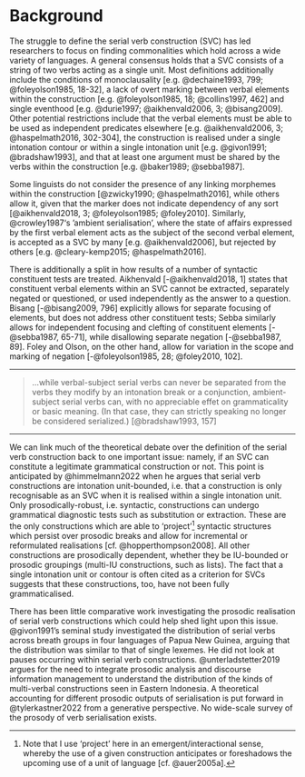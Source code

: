 # Background


The struggle to define the serial verb construction (SVC) has led researchers to focus on finding commonalities which hold across a wide variety of languages.
A general consensus holds that a SVC consists of a string of two verbs acting as a single unit.
Most definitions additionally include the conditions of monoclausality [e.g. @dechaine1993, 799; @foleyolson1985, 18-32], a lack of overt marking between verbal elements within the construction [e.g. @foleyolson1985, 18; @collins1997, 462] and single eventhood [e.g. @durie1997; @aikhenvald2006, 3; @bisang2009]. Other potential restrictions include that the verbal elements must be able to be used as independent predicates elsewhere [e.g. @aikhenvald2006, 3; @haspelmath2016, 302-304], the construction is realised under a single intonation contour or within a single intonation unit [e.g. @givon1991; @bradshaw1993], and that at least one argument must be shared by the verbs within the construction [e.g. @baker1989; @sebba1987].

Some linguists do not consider the presence of any linking morphemes within the construction [@zwicky1990; @haspelmath2016], while others allow it, given that the marker does not indicate dependency of any sort [@aikhenvald2018, 3; @foleyolson1985; @foley2010]. 
Similarly, @crowley1987's 'ambient serialisation', where the state of affairs expressed by the first verbal element acts as the subject of the second verbal element, is accepted as a SVC by many [e.g. @aikhenvald2006], but rejected by others [e.g. @cleary-kemp2015; @haspelmath2016].

There is additionally a split in how results of a number of syntactic constituent tests are treated.
Aikhenvald [-@aikhenvald2018, 1] states that constituent verbal elements within an SVC cannot be extracted, separately negated or questioned, or used independently as the answer to a question.
Bisang [-@bisang2009, 796] explicitly allows for separate focusing of elements, but does not address other constituent tests; Sebba similarly allows for independent focusing and clefting of constituent elements [-@sebba1987, 65-71], while disallowing separate negation [-@sebba1987, 89]. Foley and Olson, on the other hand, allow for variation in the scope and marking of negation [-@foleyolson1985, 28; @foley2010, 102].

---

> ...while verbal-subject serial verbs can never be separated from the verbs they modify by an intonation break or a conjunction, ambient-subject serial verbs can, with no appreciable effet on grammaticality or basic meaning. (In that case, they can strictly speaking no longer be considered serialized.) [@bradshaw1993, 157]

---

We can link much of the theoretical debate over the definition of the serial verb construction back to one important issue: namely, if an SVC can constitute a legitimate grammatical construction or not. 
This point is anticipated by @himmelmann2022 when he argues that serial verb constructions are intonation unit-bounded, i.e. that a construction is only recognisable as an SVC when it is realised within a single intonation unit.
Only prosodically-robust, i.e. syntactic, constructions can undergo grammatical diagnostic tests such as substitution or extraction. 
These are the only constructions which are able to 'project'^[Note that I use 'project' here in an emergent/interactional sense, whereby the use of a given construction anticipates or foreshadows the upcoming use of a unit of language [cf. @auer2005a].] syntactic structures which persist over prosodic breaks and allow for incremental or reformulated realisations [cf. @hopperthompson2008].
All other constructions are prosodically dependent, whether they be IU-bounded or prosodic groupings (multi-IU constructions, such as lists).
The fact that a single intonation unit or contour is often cited as a criterion for SVCs suggests that these constructions, too, have not been fully grammaticalised.

There has been little comparative work investigating the prosodic realisation of serial verb constructions which could help shed light upon this issue. 
@givon1991's seminal study investigated the distribution of serial verbs across breath groups in four languages of Papua New Guinea, arguing that the distribution was similar to that of single lexemes.
He did not look at pauses occurring within serial verb constructions.
@unterladstetter2019 argues for the need to integrate prosodic analysis and discourse information management to understand the distribution of the kinds of multi-verbal constructions seen in Eastern Indonesia.
A theoretical accounting for different prosodic outputs of serialisation is put forward in @tylerkastner2022 from a generative perspective.
No wide-scale survey of the prosody of verb serialisation exists.

